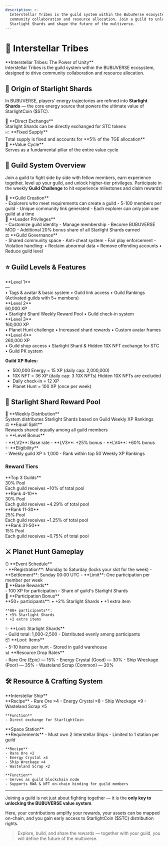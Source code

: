 ```yaml
---
description: >-
  Interstellar Tribes is the guild system within the BubuVerse ecosystem, designed to drive 
  community collaboration and resource allocation. Join a guild to unlock the true value of 
  Starlight Shards and shape the future of the multiverse.
---
```


# 🌌 Interstellar Tribes

<div style={{
  background: 'linear-gradient(135deg, rgba(251, 191, 36, 0.12), rgba(245, 158, 11, 0.12))',
  border: '2px solid rgba(251, 191, 36, 0.25)',
  borderRadius: '16px',
  padding: '28px',
  marginTop: '24px',
  marginBottom: '32px',
  position: 'relative',
  overflow: 'hidden'
}}>
  <div style={{
    position: 'absolute',
    top: 0,
    left: 0,
    right: 0,
    bottom: 0,
    background: 'radial-gradient(circle at 50% 50%, rgba(251, 191, 36, 0.1), transparent 70%)',
    pointerEvents: 'none'
  }} />
  <div style={{ position: 'relative', zIndex: 1 }}>
    <div style={{ fontSize: '22px', fontWeight: 'bold', marginBottom: '12px' }}>
      **Interstellar Tribes: The Power of Unity**
    </div>
    <div style={{ 
      fontSize: '16px',
      opacity: '0.9',
      lineHeight: '1.6'
    }}>
      Interstellar Tribes is the guild system within the BUBUVERSE ecosystem, designed to drive community collaboration and resource allocation.
    </div>
  </div>
</div>

## 🏦 Origin of Starlight Shards

In BUBUVERSE, players' energy trajectories are refined into **Starlight Shards** — the core energy source that powers the ultimate value of StarlightCoin ($STC).

<div style={{ 
  display: 'grid', 
  gridTemplateColumns: 'repeat(auto-fit, minmax(280px, 1fr))', 
  gap: '16px', 
  margin: '24px 0' 
}}>

<div style={{
  background: 'rgba(251, 191, 36, 0.03)',
  border: '1px solid rgba(251, 191, 36, 0.1)',
  borderRadius: '12px',
  padding: '20px',
  transition: 'all 0.3s ease'
}}>
  <div style={{ fontSize: '18px', marginBottom: '8px' }}>💱 **Direct Exchange**</div>
  <div style={{ fontSize: '14px', opacity: '0.8' }}>Starlight Shards can be directly exchanged for STC tokens</div>
</div>

<div style={{
  background: 'rgba(251, 191, 36, 0.03)',
  border: '1px solid rgba(251, 191, 36, 0.1)',
  borderRadius: '12px',
  padding: '20px',
  transition: 'all 0.3s ease'
}}>
  <div style={{ fontSize: '18px', marginBottom: '8px' }}>📈 **Fixed Supply**</div>
  <div style={{ fontSize: '14px', opacity: '0.8' }}>Total supply is fixed and accounts for **5% of the TGE allocation**</div>
</div>

<div style={{
  background: 'rgba(251, 191, 36, 0.03)',
  border: '1px solid rgba(251, 191, 36, 0.1)',
  borderRadius: '12px',
  padding: '20px',
  transition: 'all 0.3s ease'
}}>
  <div style={{ fontSize: '18px', marginBottom: '8px' }}>🔄 **Value Cycle**</div>
  <div style={{ fontSize: '14px', opacity: '0.8' }}>Serves as a fundamental pillar of the entire value cycle</div>
</div>

</div>

## 🏰 Guild System Overview

Join a guild to fight side by side with fellow members, earn experience together, level up your guild, and unlock higher-tier privileges.
Participate in the weekly **Guild Challenge** to hit experience milestones and claim rewards!

<div style={{ 
  display: 'grid', 
  gridTemplateColumns: 'repeat(auto-fit, minmax(300px, 1fr))', 
  gap: '16px', 
  margin: '24px 0' 
}}>

<div style={{
  background: 'rgba(251, 191, 36, 0.03)',
  border: '1px solid rgba(251, 191, 36, 0.1)',
  borderRadius: '12px',
  padding: '20px',
  transition: 'all 0.3s ease'
}}>
  <div style={{ fontSize: '20px', marginBottom: '8px' }}>🏰 **Guild Creation**</div>
  <div style={{ fontSize: '14px', opacity: '0.8', marginBottom: '12px' }}>
    - Explorers who meet requirements can create a guild
    - 5-100 members per guild
    - Unique community link generated
    - Each explorer can only join one guild at a time
  </div>
</div>

<div style={{
  background: 'rgba(251, 191, 36, 0.03)',
  border: '1px solid rgba(251, 191, 36, 0.1)',
  borderRadius: '12px',
  padding: '20px',
  transition: 'all 0.3s ease'
}}>
  <div style={{ fontSize: '20px', marginBottom: '8px' }}>👑 **Leader Privileges**</div>
  <div style={{ fontSize: '14px', opacity: '0.8', marginBottom: '12px' }}>
    - Customize guild identity
    - Manage membership
    - Become BUBUVERSE MOD
    - Additional 20% bonus share of all Starlight Shards earned
  </div>
</div>

<div style={{
  background: 'rgba(251, 191, 36, 0.03)',
  border: '1px solid rgba(251, 191, 36, 0.1)',
  borderRadius: '12px',
  padding: '20px',
  transition: 'all 0.3s ease'
}}>
  <div style={{ fontSize: '20px', marginBottom: '8px' }}>⚖️ **Guild Governance**</div>
  <div style={{ fontSize: '14px', opacity: '0.8', marginBottom: '12px' }}>
    - Shared community space
    - Anti-cheat system
    - Fair play enforcement
    - Violation handling:
      • Reclaim abnormal data
      • Remove offending accounts
      • Reduce guild level
  </div>
</div>

</div>

## ⭐ Guild Levels & Features

<div style={{
  marginTop: '24px',
  background: 'rgba(251, 191, 36, 0.02)',
  border: '1px solid rgba(251, 191, 36, 0.1)',
  borderRadius: '12px',
  overflow: 'hidden'
}}>

<div style={{
  borderBottom: '1px solid rgba(251, 191, 36, 0.1)',
  background: 'rgba(251, 191, 36, 0.01)'
}}>
  <div style={{
    padding: '16px 20px',
    display: 'flex',
    justifyContent: 'space-between',
    alignItems: 'center'
  }}>
    <div style={{ fontSize: '16px', fontWeight: '600' }}>**Level 1**</div>
    <div style={{ color: '#666', fontSize: '14px' }}>—</div>
  </div>
  <div style={{
    padding: '0 20px 16px',
    color: 'rgba(0, 0, 0, 0.7)',
    fontSize: '14px',
    lineHeight: '1.8'
  }}>
    • Tags & avatar & basic system
    • Guild link access
    • Guild Rankings (Activated guilds with 5+ members)
  </div>
</div>

<div style={{
  borderBottom: '1px solid rgba(251, 191, 36, 0.1)',
  background: 'rgba(251, 191, 36, 0.01)'
}}>
  <div style={{
    padding: '16px 20px',
    display: 'flex',
    justifyContent: 'space-between',
    alignItems: 'center'
  }}>
    <div style={{ fontSize: '16px', fontWeight: '600' }}>**Level 2**</div>
    <div style={{ color: '#D97706', fontSize: '14px' }}>60,000 XP</div>
  </div>
  <div style={{
    padding: '0 20px 16px',
    color: 'rgba(0, 0, 0, 0.7)',
    fontSize: '14px',
    lineHeight: '1.8'
  }}>
    • Starlight Shard Weekly Reward Pool
    • Guild check-in system
  </div>
</div>

<div style={{
  borderBottom: '1px solid rgba(251, 191, 36, 0.1)',
  background: 'rgba(251, 191, 36, 0.01)'
}}>
  <div style={{
    padding: '16px 20px',
    display: 'flex',
    justifyContent: 'space-between',
    alignItems: 'center'
  }}>
    <div style={{ fontSize: '16px', fontWeight: '600' }}>**Level 3**</div>
    <div style={{ color: '#D97706', fontSize: '14px' }}>160,000 XP</div>
  </div>
  <div style={{
    padding: '0 20px 16px',
    color: 'rgba(0, 0, 0, 0.7)',
    fontSize: '14px',
    lineHeight: '1.8'
  }}>
    • Planet Hunt challenge
    • Increased shard rewards
    • Custom avatar frames
  </div>
</div>

<div style={{
  background: 'rgba(251, 191, 36, 0.01)'
}}>
  <div style={{
    padding: '16px 20px',
    display: 'flex',
    justifyContent: 'space-between',
    alignItems: 'center'
  }}>
    <div style={{ fontSize: '16px', fontWeight: '600' }}>**Level 4**</div>
    <div style={{ color: '#D97706', fontSize: '14px' }}>260,000 XP</div>
  </div>
  <div style={{
    padding: '0 20px 16px',
    color: 'rgba(0, 0, 0, 0.7)',
    fontSize: '14px',
    lineHeight: '1.8'
  }}>
    • Guild shop access
    • Starlight Shard & Hidden 10X NFT exchange for STC
    • Guild PK system
  </div>
</div>

</div>

<div style={{
  background: 'rgba(251, 191, 36, 0.03)',
  border: '1px solid rgba(251, 191, 36, 0.1)',
  borderRadius: '12px',
  padding: '20px',
  margin: '24px 0'
}}>

**Guild XP Rules:**

- 500,000 Energy = 15 XP (daily cap: 2,000,000)
- 10X NFT = 36 XP (daily cap: 3 10X NFTs) Hidden 10X NFTs are excluded
- Daily check-in = 12 XP
- Planet Hunt = 100 XP (once per week)

</div>

## 💎 Starlight Shard Reward Pool

<div style={{ 
  display: 'grid', 
  gridTemplateColumns: 'repeat(auto-fit, minmax(280px, 1fr))', 
  gap: '16px', 
  margin: '24px 0' 
}}>

<div style={{
  background: 'rgba(251, 191, 36, 0.03)',
  border: '1px solid rgba(251, 191, 36, 0.1)',
  borderRadius: '12px',
  padding: '20px',
  transition: 'all 0.3s ease'
}}>
  <div style={{ fontSize: '18px', marginBottom: '8px' }}>📅 **Weekly Distribution**</div>
  <div style={{ fontSize: '14px', opacity: '0.8' }}>System distributes Starlight Shards based on Guild Weekly XP Rankings</div>
</div>

<div style={{
  background: 'rgba(251, 191, 36, 0.03)',
  border: '1px solid rgba(251, 191, 36, 0.1)',
  borderRadius: '12px',
  padding: '20px',
  transition: 'all 0.3s ease'
}}>
  <div style={{ fontSize: '18px', marginBottom: '8px' }}>⚖️ **Equal Split**</div>
  <div style={{ fontSize: '14px', opacity: '0.8' }}>Rewards shared equally among all guild members</div>
</div>

<div style={{
  background: 'rgba(251, 191, 36, 0.03)',
  border: '1px solid rgba(251, 191, 36, 0.1)',
  borderRadius: '12px',
  padding: '20px',
  transition: 'all 0.3s ease'
}}>
  <div style={{ fontSize: '18px', marginBottom: '12px' }}>⭐ **Level Bonus**</div>
  <div style={{ fontSize: '14px', opacity: '0.8' }}>
    - **LV2**: Base rate
    - **LV3**: +25% bonus
    - **LV4**: +60% bonus
  </div>
</div>

<div style={{
  background: 'rgba(251, 191, 36, 0.03)',
  border: '1px solid rgba(251, 191, 36, 0.1)',
  borderRadius: '12px',
  padding: '20px',
  transition: 'all 0.3s ease'
}}>
  <div style={{ fontSize: '18px', marginBottom: '8px' }}>✨ **Eligibility**</div>
  <div style={{ fontSize: '14px', opacity: '0.8' }}>
    - Weekly guild XP ≥ 1,000
    - Rank within top 50 Weekly XP Rankings
  </div>
</div>

</div>

### Reward Tiers

<div style={{
  background: 'rgba(251, 191, 36, 0.03)',
  border: '1px solid rgba(251, 191, 36, 0.1)',
  borderRadius: '12px',
  padding: '16px',
  margin: '16px 0'
}}>

<div style={{ marginBottom: '12px', borderBottom: '1px solid rgba(251, 191, 36, 0.1)', paddingBottom: '12px' }}>
  <div style={{ display: 'flex', justifyContent: 'space-between', alignItems: 'center', marginBottom: '8px' }}>
    <div style={{ fontSize: '18px', fontWeight: 'bold' }}>**Top 3 Guilds**</div>
    <div style={{ color: '#D97706', fontSize: '16px' }}>30% Pool</div>
  </div>
  <div style={{ fontSize: '14px', opacity: '0.8' }}>
    Each guild receives ~10% of total pool
  </div>
</div>

<div style={{ marginBottom: '24px', borderBottom: '1px solid rgba(251, 191, 36, 0.1)', paddingBottom: '24px' }}>
  <div style={{ display: 'flex', justifyContent: 'space-between', alignItems: 'center', marginBottom: '12px' }}>
    <div style={{ fontSize: '18px', fontWeight: 'bold' }}>**Rank 4-10**</div>
    <div style={{ color: '#D97706', fontSize: '16px' }}>30% Pool</div>
  </div>
  <div style={{ fontSize: '14px', opacity: '0.8' }}>
    Each guild receives ~4.29% of total pool
  </div>
</div>

<div style={{ marginBottom: '24px', borderBottom: '1px solid rgba(251, 191, 36, 0.1)', paddingBottom: '24px' }}>
  <div style={{ display: 'flex', justifyContent: 'space-between', alignItems: 'center', marginBottom: '12px' }}>
    <div style={{ fontSize: '18px', fontWeight: 'bold' }}>**Rank 11-30**</div>
    <div style={{ color: '#D97706', fontSize: '16px' }}>25% Pool</div>
  </div>
  <div style={{ fontSize: '14px', opacity: '0.8' }}>
    Each guild receives ~1.25% of total pool
  </div>
</div>

<div style={{ marginBottom: '0' }}>
  <div style={{ display: 'flex', justifyContent: 'space-between', alignItems: 'center', marginBottom: '12px' }}>
    <div style={{ fontSize: '18px', fontWeight: 'bold' }}>**Rank 31-50**</div>
    <div style={{ color: '#D97706', fontSize: '16px' }}>15% Pool</div>
  </div>
  <div style={{ fontSize: '14px', opacity: '0.8' }}>
    Each guild receives ~0.75% of total pool
  </div>
</div>

</div>

## ⚔️ Planet Hunt Gameplay

<div style={{ 
  display: 'grid', 
  gridTemplateColumns: 'repeat(auto-fit, minmax(300px, 1fr))', 
  gap: '16px', 
  margin: '24px 0' 
}}>

<div style={{
  background: 'rgba(251, 191, 36, 0.03)',
  border: '1px solid rgba(251, 191, 36, 0.1)',
  borderRadius: '12px',
  padding: '20px',
  transition: 'all 0.3s ease'
}}>
  <div style={{ fontSize: '20px', marginBottom: '12px' }}>⏰ **Event Schedule**</div>
  <div style={{ fontSize: '14px', opacity: '0.8' }}>
    - **Registration**: Monday to Saturday
      (locks your slot for the week)
    - **Settlement**: Sunday 00:00 UTC
    - **Limit**: One participation per member per week
  </div>
</div>

<div style={{
  background: 'rgba(251, 191, 36, 0.03)',
  border: '1px solid rgba(251, 191, 36, 0.1)',
  borderRadius: '12px',
  padding: '20px',
  transition: 'all 0.3s ease'
}}>
  <div style={{ fontSize: '20px', marginBottom: '12px' }}>🎁 **Base Rewards**</div>
  <div style={{ fontSize: '14px', opacity: '0.8' }}>
    - 100 XP for participation
    - Share of guild's Starlight Shards
  </div>
</div>

</div>

<div style={{ 
  display: 'grid', 
  gridTemplateColumns: 'repeat(auto-fit, minmax(300px, 1fr))', 
  gap: '16px', 
  margin: '24px 0' 
}}>

<div style={{
  background: 'rgba(251, 191, 36, 0.03)',
  border: '1px solid rgba(251, 191, 36, 0.1)',
  borderRadius: '12px',
  padding: '20px',
  transition: 'all 0.3s ease'
}}>
  <div style={{ fontSize: '20px', marginBottom: '12px' }}>🌟 **Participation Bonus**</div>
  <div style={{ fontSize: '14px', opacity: '0.8' }}>
    **50+ participants**:
    • +2% Starlight Shards
    • +1 extra item

    **80+ participants**:
    • +5% Starlight Shards
    • +2 extra items
  </div>
</div>

<div style={{
  background: 'rgba(251, 191, 36, 0.03)',
  border: '1px solid rgba(251, 191, 36, 0.1)',
  borderRadius: '12px',
  padding: '20px',
  transition: 'all 0.3s ease'
}}>
  <div style={{ fontSize: '20px', marginBottom: '12px' }}>✨ **Loot: Starlight Shards**</div>
  <div style={{ fontSize: '14px', opacity: '0.8' }}>
    - Guild total: 1,000–2,500
    - Distributed evenly among participants
  </div>
</div>

</div>

<div style={{ 
  display: 'grid', 
  gridTemplateColumns: 'repeat(auto-fit, minmax(300px, 1fr))', 
  gap: '16px', 
  margin: '24px 0' 
}}>

<div style={{
  background: 'rgba(251, 191, 36, 0.03)',
  border: '1px solid rgba(251, 191, 36, 0.1)',
  borderRadius: '12px',
  padding: '20px',
  transition: 'all 0.3s ease'
}}>
  <div style={{ fontSize: '20px', marginBottom: '12px' }}>📦 **Loot: Items**</div>
  <div style={{ fontSize: '14px', opacity: '0.8' }}>
    - 5–10 items per hunt
    - Stored in guild warehouse
  </div>
</div>

<div style={{
  background: 'rgba(251, 191, 36, 0.03)',
  border: '1px solid rgba(251, 191, 36, 0.1)',
  borderRadius: '12px',
  padding: '20px',
  transition: 'all 0.3s ease'
}}>
  <div style={{ fontSize: '20px', marginBottom: '12px' }}>📊 **Resource Drop Rates**</div>
  <div style={{ fontSize: '14px', opacity: '0.8' }}>
    - Rare Ore (Epic) — 15%
    - Energy Crystal (Good) — 30%
    - Ship Wreckage (Poor) — 35%
    - Wasteland Scrap (Common) — 20%
  </div>
</div>

</div>

## 🛠️ Resource & Crafting System

<div style={{ 
  display: 'grid', 
  gridTemplateColumns: 'repeat(auto-fit, minmax(300px, 1fr))', 
  gap: '16px', 
  margin: '24px 0' 
}}>

<div style={{
  background: 'rgba(251, 191, 36, 0.03)',
  border: '1px solid rgba(251, 191, 36, 0.1)',
  borderRadius: '12px',
  padding: '24px',
  transition: 'all 0.3s ease'
}}>
  <div style={{ fontSize: '20px', marginBottom: '16px' }}>**Interstellar Ship**</div>
  <div style={{ fontSize: '14px', opacity: '0.8' }}>
    **Recipe**
    - Rare Ore ×4
    - Energy Crystal ×8
    - Ship Wreckage ×9
    - Wasteland Scrap ×5

    **Function**
    - Direct exchange for StarlightCoin
  </div>
</div>

<div style={{
  background: 'rgba(251, 191, 36, 0.03)',
  border: '1px solid rgba(251, 191, 36, 0.1)',
  borderRadius: '12px',
  padding: '24px',
  transition: 'all 0.3s ease'
}}>
  <div style={{ fontSize: '20px', marginBottom: '16px' }}>**Space Station**</div>
  <div style={{ fontSize: '14px', opacity: '0.8' }}>
    **Requirements**
    - Must own 2 Interstellar Ships
    - Limited to 1 station per guild

    **Recipe**
    - Rare Ore ×2
    - Energy Crystal ×4
    - Ship Wreckage ×4
    - Wasteland Scrap ×2

    **Function**
    - Serves as guild blockchain node
    - Supports RWA & NFT on-chain binding for guild members
  </div>
</div>

</div>

***

<div style={{
  background: 'linear-gradient(135deg, rgba(251, 191, 36, 0.05), rgba(245, 158, 11, 0.05))',
  borderLeft: '4px solid rgba(251, 191, 36, 0.4)',
  padding: '20px 24px',
  borderRadius: '0 12px 12px 0',
  margin: '24px 0'
}}>

Joining a guild is not just about fighting together — it is the **only key to unlocking the BUBUVERSE value system**.

Here, your contributions amplify your rewards, your assets can be mapped on-chain, and you gain early access to StarlightCoin ($STC) distribution rights.

> Explore, build, and share the rewards — together with your guild, you will define the future of the multiverse.

</div>
